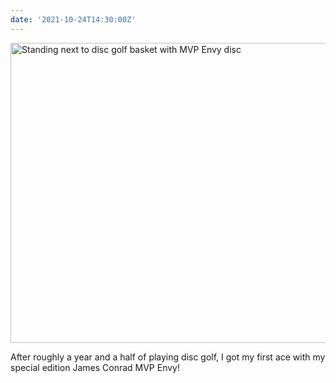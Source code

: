 ```yaml
---
date: '2021-10-24T14:30:00Z'
---
```


<Image
  src="/images/stream/first-ace.jpeg"
  width="640"
  height="480"
  alt="Standing next to disc golf basket with MVP Envy disc"
/>

After roughly a year and a half of playing disc golf, I got my first ace with my special edition James Conrad MVP Envy!
